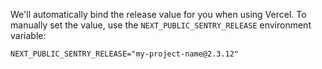 We'll automatically bind the release value for you when using Vercel. To manually set the value, use the `NEXT_PUBLIC_SENTRY_RELEASE` environment variable:

```shell
NEXT_PUBLIC_SENTRY_RELEASE="my-project-name@2.3.12"
```
